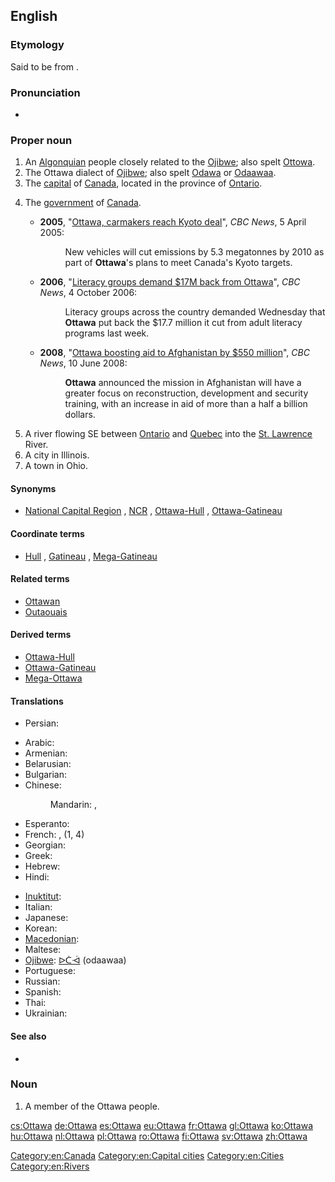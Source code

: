 ==English==
{{wikipedia|lang=en}}

===Etymology===
Said to be from {{etyl|oj|en}} {{term|odaawaa||traders|lang=oj}}.

===Pronunciation===
* {{IPA|/ˈɒtəwə/|lang=en}}

===Proper noun===
{{en-proper noun}}

# An [[Algonquian]] people closely related to the [[Ojibwe]]; also spelt [[Ottowa]].
# The Ottawa dialect of [[Ojibwe]]; also spelt [[Odawa]] or [[odaawaa|Odaawaa]].
# The [[capital]] of [[Canada]], located in the province of [[Ontario]].
#{{context|by [[synecdoche]]|lang=en}} The [[government]] of [[Canada]].
#* '''2005''', "[http://www.cbc.ca/news/canada/story/2005/03/23/car-emissions040323.html Ottawa, carmakers reach Kyoto deal]", ''CBC News'', 5 April 2005:
#*: New vehicles will cut emissions by 5.3 megatonnes by 2010 as part of '''Ottawa''''s plans to meet Canada's Kyoto targets.
#* '''2006''', "[http://www.cbc.ca/news/canada/story/2006/10/04/literacy-cuts.html Literacy groups demand $17M back from Ottawa]", ''CBC News'', 4 October 2006:
#*: Literacy groups across the country demanded Wednesday that '''Ottawa''' put back the $17.7 million it cut from adult literacy programs last week.
#* '''2008''', "[http://www.cbc.ca/news/canada/story/2008/06/10/afghanistan-aid.html Ottawa boosting aid to Afghanistan by $550 million]", ''CBC News'', 10 June 2008:
#*: '''Ottawa''' announced the mission in Afghanistan will have a greater focus on reconstruction, development and security training, with an increase in aid of more than a half a billion dollars.
# A river flowing SE between [[Ontario]] and [[Quebec]] into the [[St. Lawrence]] River.
# A city in Illinois.
# A town in Ohio.

====Synonyms====
* {{sense|capital of Canada}} [[National Capital Region]] , [[NCR]] , [[Ottawa-Hull]] , [[Ottawa-Gatineau]] {{gloss|biprovincial metropolitan region}}

====Coordinate terms====
* {{sense|capital of Canada}} [[Hull]] , [[Gatineau]] , [[Mega-Gatineau]] {{gloss|twin city on opposite bank of river}}

====Related terms====
* [[Ottawan]]
* [[Outaouais]]

====Derived terms====
* [[Ottawa-Hull]]
* [[Ottawa-Gatineau]]
* [[Mega-Ottawa]]

====Translations====
{{trans-top|capital of Canada}}
* Persian: {{t|fa|اتاوا|tr=Otâvâ}}
{{trans-mid}}
{{trans-bottom}}
{{checktrans-top}}
* Arabic: {{t|ar|أوتاوا|f|tr='utaawa}}
* Armenian: {{t|hy|Օտտավա|tr=Ottava}}
* Belarusian: {{t|be|Атава|f|tr=Atáva}}
* Bulgarian: {{t|bg|Отава|f|tr=Otáva}}
* Chinese:
*: Mandarin: {{t|cmn|渥太華|sc=Hani}},  {{t+|cmn|渥太华|tr=Wòtàihuá|sc=Hani}}
* Esperanto: {{t|eo|Otavo}}
* French: {{t+|fr|Ottawa|m}},  {{t+|fr|Outaouais|m}} (1, 4)
* Georgian: {{t|ka|ოტავა|sc=Geor}}
* Greek: {{t|el|Οττάβα|f|tr=Ottáva}}
* Hebrew: {{t|he|אוטווה}}
* Hindi: {{t|hi|ओटावा|tr=ōṭāvā}}
{{trans-mid}}
* [[Inuktitut]]: {{t|iu|ᐊᑦᑖᕙ|tr=Attava|sc=Cans}}
* Italian: {{t|it|Ottawa}}
* Japanese: {{t|ja|オタワ|tr=Otawa}}
* Korean: {{t|ko|오타와|tr=Otawa|sc=Hang}}
* [[Macedonian]]: {{t|mk|Отава|f|tr=Otáva}}
* Maltese: {{t|mt|Ottawa}}
* [[Ojibwe]]: [[odaawaa|ᐅᑖᐙ]] (odaawaa)
* Portuguese: {{t+|pt|Otava}}
* Russian: {{t|ru|Оттава|f|tr=Ottáva}}
* Spanish: {{t+|es|Ottawa}}
* Thai: {{t|th|ออตตาวา|tr=òt-dtaa-waa}}
* Ukrainian: {{t|uk|Оттава|f|tr=Ottáva}}
{{trans-bottom}}

====See also====
* {{langcat|lang=Ojibwe}}

===Noun===
{{en-noun}}

# A member of the Ottawa people.

[[Category:en:Canada]]
[[Category:en:Capital cities]]
[[Category:en:Cities]]
[[Category:en:Rivers]]

[[cs:Ottawa]]
[[de:Ottawa]]
[[es:Ottawa]]
[[eu:Ottawa]]
[[fr:Ottawa]]
[[gl:Ottawa]]
[[ko:Ottawa]]
[[hu:Ottawa]]
[[nl:Ottawa]]
[[pl:Ottawa]]
[[ro:Ottawa]]
[[fi:Ottawa]]
[[sv:Ottawa]]
[[zh:Ottawa]]